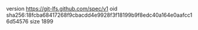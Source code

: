 version https://git-lfs.github.com/spec/v1
oid sha256:18fcba68417268f9cbacdd4e9928f3f18199b9f8edc40a164e0aafcc16d54576
size 1899

